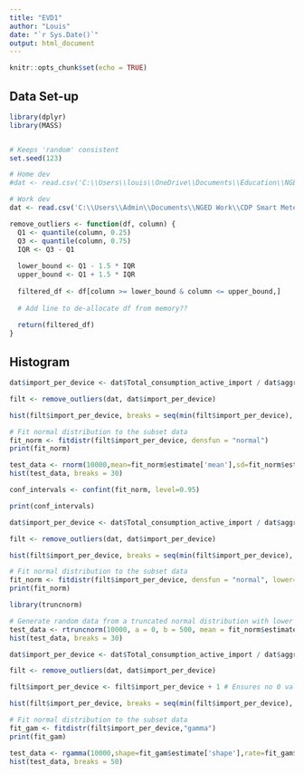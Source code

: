 ```yaml
---
title: "EVD1"
author: "Louis"
date: "`r Sys.Date()`"
output: html_document
---
```


```r
knitr::opts_chunk$set(echo = TRUE)
```

## Data Set-up

```r
library(dplyr)
library(MASS)


# Keeps 'random' consistent
set.seed(123)

# Home dev
#dat <- read.csv('C:\\Users\\louis\\OneDrive\\Documents\\Education\\NGED\\University Work\\Year 2\\Y2-R-Portfolio\\Data\\all_sm_data.csv')

# Work dev
dat <- read.csv('C:\\Users\\Admin\\Documents\\NGED Work\\CDP Smart Meter Data\\Data\\all_sm_data.csv')
```

```r
remove_outliers <- function(df, column) {
  Q1 <- quantile(column, 0.25)
  Q3 <- quantile(column, 0.75)
  IQR <- Q3 - Q1
  
  lower_bound <- Q1 - 1.5 * IQR
  upper_bound <- Q1 + 1.5 * IQR
  
  filtered_df <- df[column >= lower_bound & column <= upper_bound,]
  
  # Add line to de-allocate df from memory??
  
  return(filtered_df)
}
```

## Histogram


```r
dat$import_per_device <- dat$Total_consumption_active_import / dat$aggregated_device_count_Active

filt <- remove_outliers(dat, dat$import_per_device)

hist(filt$import_per_device, breaks = seq(min(filt$import_per_device), max(filt$import_per_device), length.out = 30))

# Fit normal distribution to the subset data
fit_norm <- fitdistr(filt$import_per_device, densfun = "normal")
print(fit_norm)

test_data <- rnorm(10000,mean=fit_norm$estimate['mean'],sd=fit_norm$estimate['sd'])
hist(test_data, breaks = 30)
```

```r
conf_intervals <- confint(fit_norm, level=0.95)

print(conf_intervals)
```

```r
dat$import_per_device <- dat$Total_consumption_active_import / dat$aggregated_device_count_Active

filt <- remove_outliers(dat, dat$import_per_device)

hist(filt$import_per_device, breaks = seq(min(filt$import_per_device), max(filt$import_per_device), length.out = 30))

# Fit normal distribution to the subset data
fit_norm <- fitdistr(filt$import_per_device, densfun = "normal", lower=0)
print(fit_norm)

library(truncnorm)

# Generate random data from a truncated normal distribution with lower bound 0
test_data <- rtruncnorm(10000, a = 0, b = 500, mean = fit_norm$estimate[1], sd = fit_norm$estimate[2])
hist(test_data, breaks = 30)
```




```r
dat$import_per_device <- dat$Total_consumption_active_import / dat$aggregated_device_count_Active

filt <- remove_outliers(dat, dat$import_per_device)

filt$import_per_device <- filt$import_per_device + 1 # Ensures no 0 values

hist(filt$import_per_device, breaks = seq(min(filt$import_per_device), max(filt$import_per_device), length.out = 30))

# Fit normal distribution to the subset data
fit_gam <- fitdistr(filt$import_per_device,"gamma")
print(fit_gam)
```

```r
test_data <- rgamma(10000,shape=fit_gam$estimate['shape'],rate=fit_gam$estimate['rate'])
hist(test_data, breaks = 50)
```
